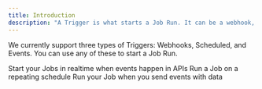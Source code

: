 ```yaml
---
title: Introduction
description: "A Trigger is what starts a Job Run. It can be a webhook, a schedule, or an event."
---
```


We currently support three types of Triggers: Webhooks, Scheduled, and Events. You can use any of these to start a Job Run.

<CardGroup>
  <Card
    title="Webhooks"
    icon="webhook"
    href="/documentation/concepts/triggers/webhooks"
  >
    Start your Jobs in realtime when events happen in APIs
  </Card>
  <Card
    title="Scheduled"
    icon="calendar"
    href="/documentation/concepts/triggers/scheduled"
  >
    Run a Job on a repeating schedule
  </Card>
  <Card
    title="Event"
    icon="brackets-curly"
    href="/documentation/concepts/triggers/events"
  >
    Run your Job when you send events with data
  </Card>
</CardGroup>
